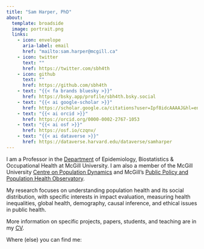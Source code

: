 ```yaml
---
title: "Sam Harper, PhD"
about:
  template: broadside
  image: portrait.png
  links:
    - icon: envelope
      aria-label: email
      href: "mailto:sam.harper@mcgill.ca"
    - icon: twitter
      text: ""
      href: https://twitter.com/sbh4th
    - icon: github
      text: ""
      href: https://github.com/sbh4th
    - text: "{{< fa brands bluesky >}}"
      href: https://bsky.app/profile/sbh4th.bsky.social
    - text: "{{< ai google-scholar >}}"
      href: https://scholar.google.ca/citations?user=Ipf8idcAAAAJ&hl=en
    - text: "{{< ai orcid >}}"
      href: https://orcid.org/0000-0002-2767-1053
    - text: "{{< ai osf >}}"
      href: https://osf.io/czqnv/
    - text: "{{< ai dataverse >}}"
      href: https://dataverse.harvard.edu/dataverse/samharper
---
```


I am a Professor in the [Department](https://www.mcgill.ca/epi-biostat-occh/) of Epidemiology, Biostatistics & Occupational Health at McGill University. I am also a member of the McGill University [Centre on Population Dynamics](https://www.mcgill.ca/popcentre/) and McGill's [Public Policy and Population Health Observatory](https://3po.ca).

My research focuses on understanding population health and its social distribution, with specific interests in impact evaluation, measuring health inequalities, global health, demography, causal inference, and ethical issues in public health.

More information on specific projects, papers, students, and teaching are in my [CV](https://samharper.org/cv).

Where (else) you can find me: <i class="fa-solid fa-arrow-turn-down"></i>
